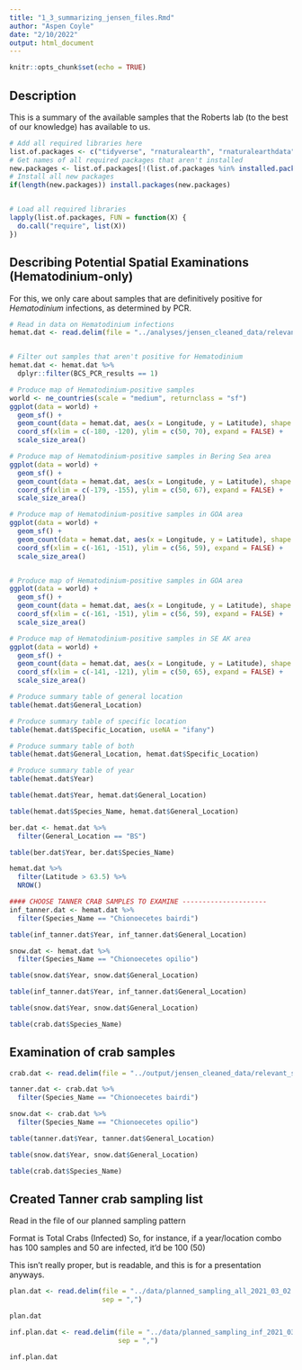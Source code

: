 ---
title: "1_3_summarizing_jensen_files.Rmd"
author: "Aspen Coyle"
date: "2/10/2022"
output: html_document
---

```{r setup, include=FALSE}
knitr::opts_chunk$set(echo = TRUE)
```

## Description

This is a summary of the available samples that the Roberts lab (to the best of our knowledge) has available to us.

```{r libraries, message=FALSE, warning=FALSE}
# Add all required libraries here
list.of.packages <- c("tidyverse", "rnaturalearth", "rnaturalearthdata", "sf", "rgeos")
# Get names of all required packages that aren't installed
new.packages <- list.of.packages[!(list.of.packages %in% installed.packages()[, "Package"])]
# Install all new packages
if(length(new.packages)) install.packages(new.packages)


# Load all required libraries
lapply(list.of.packages, FUN = function(X) {
  do.call("require", list(X))
})
```




## Describing Potential Spatial Examinations (Hematodinium-only)

For this, we only care about samples that are definitively positive for _Hematodinium_ infections, as determined by PCR.



```{r}
# Read in data on Hematodinium infections
hemat.dat <- read.delim(file = "../analyses/jensen_cleaned_data/relevant_sample_data.txt")


# Filter out samples that aren't positive for Hematodinium
hemat.dat <- hemat.dat %>%
  dplyr::filter(BCS_PCR_results == 1)

# Produce map of Hematodinium-positive samples
world <- ne_countries(scale = "medium", returnclass = "sf")
ggplot(data = world) +
  geom_sf() +
  geom_count(data = hemat.dat, aes(x = Longitude, y = Latitude), shape = 23, fill = "red", position = "jitter") +
  coord_sf(xlim = c(-180, -120), ylim = c(50, 70), expand = FALSE) +
  scale_size_area()

# Produce map of Hematodinium-positive samples in Bering Sea area
ggplot(data = world) +
  geom_sf() +
  geom_count(data = hemat.dat, aes(x = Longitude, y = Latitude), shape = 23, fill = "red", position = "jitter") +
  coord_sf(xlim = c(-179, -155), ylim = c(50, 67), expand = FALSE) +
  scale_size_area()

# Produce map of Hematodinium-positive samples in GOA area
ggplot(data = world) +
  geom_sf() +
  geom_count(data = hemat.dat, aes(x = Longitude, y = Latitude), shape = 23, fill = "red", position = "jitter") +
  coord_sf(xlim = c(-161, -151), ylim = c(56, 59), expand = FALSE) +
  scale_size_area()


# Produce map of Hematodinium-positive samples in GOA area
ggplot(data = world) +
  geom_sf() +
  geom_count(data = hemat.dat, aes(x = Longitude, y = Latitude), shape = 23, fill = "red", position = "jitter") +
  coord_sf(xlim = c(-161, -151), ylim = c(56, 59), expand = FALSE) +
  scale_size_area()

# Produce map of Hematodinium-positive samples in SE AK area
ggplot(data = world) +
  geom_sf() +
  geom_count(data = hemat.dat, aes(x = Longitude, y = Latitude), shape = 23, fill = "red", position = "jitter") +
  coord_sf(xlim = c(-141, -121), ylim = c(50, 65), expand = FALSE) +
  scale_size_area()

# Produce summary table of general location
table(hemat.dat$General_Location)

# Produce summary table of specific location
table(hemat.dat$Specific_Location, useNA = "ifany")

# Produce summary table of both
table(hemat.dat$General_Location, hemat.dat$Specific_Location)

# Produce summary table of year
table(hemat.dat$Year)

table(hemat.dat$Year, hemat.dat$General_Location)

table(hemat.dat$Species_Name, hemat.dat$General_Location)

ber.dat <- hemat.dat %>%
  filter(General_Location == "BS")

table(ber.dat$Year, ber.dat$Species_Name)

hemat.dat %>%
  filter(Latitude > 63.5) %>%
  NROW()

#### CHOOSE TANNER CRAB SAMPLES TO EXAMINE ---------------------
inf_tanner.dat <- hemat.dat %>%
  filter(Species_Name == "Chionoecetes bairdi")

table(inf_tanner.dat$Year, inf_tanner.dat$General_Location)

snow.dat <- hemat.dat %>%
  filter(Species_Name == "Chionoecetes opilio")

table(snow.dat$Year, snow.dat$General_Location)

table(inf_tanner.dat$Year, inf_tanner.dat$General_Location)

table(snow.dat$Year, snow.dat$General_Location)

table(crab.dat$Species_Name)


```


## Examination of crab samples

```{r}
crab.dat <- read.delim(file = "../output/jensen_cleaned_data/relevant_sample_data.txt")

tanner.dat <- crab.dat %>%
  filter(Species_Name == "Chionoecetes bairdi")

snow.dat <- crab.dat %>%
  filter(Species_Name == "Chionoecetes opilio")

table(tanner.dat$Year, tanner.dat$General_Location)

table(snow.dat$Year, snow.dat$General_Location)

table(crab.dat$Species_Name)

```


## Created Tanner crab sampling list

Read in the file of our planned sampling pattern

Format is Total Crabs (Infected)
So, for instance, if a year/location combo has 100 samples and 50 are infected, it'd be 100 (50)

This isn't really proper, but is readable, and this is for a presentation anyways.

```{r}
plan.dat <- read.delim(file = "../data/planned_sampling_all_2021_03_02.csv",
                       sep = ",")

plan.dat

inf.plan.dat <- read.delim(file = "../data/planned_sampling_inf_2021_03_02.csv",
                           sep = ",")

inf.plan.dat
```

